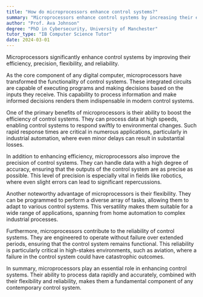 ```yaml
---
title: "How do microprocessors enhance control systems?"
summary: "Microprocessors enhance control systems by increasing their efficiency, precision, flexibility, and reliability."
author: "Prof. Ava Johnson"
degree: "PhD in Cybersecurity, University of Manchester"
tutor_type: "IB Computer Science Tutor"
date: 2024-03-01
---
```


Microprocessors significantly enhance control systems by improving their efficiency, precision, flexibility, and reliability.

As the core component of any digital computer, microprocessors have transformed the functionality of control systems. These integrated circuits are capable of executing programs and making decisions based on the inputs they receive. This capability to process information and make informed decisions renders them indispensable in modern control systems.

One of the primary benefits of microprocessors is their ability to boost the efficiency of control systems. They can process data at high speeds, enabling control systems to respond swiftly to environmental changes. Such rapid response times are critical in numerous applications, particularly in industrial automation, where even minor delays can result in substantial losses.

In addition to enhancing efficiency, microprocessors also improve the precision of control systems. They can handle data with a high degree of accuracy, ensuring that the outputs of the control system are as precise as possible. This level of precision is especially vital in fields like robotics, where even slight errors can lead to significant repercussions.

Another noteworthy advantage of microprocessors is their flexibility. They can be programmed to perform a diverse array of tasks, allowing them to adapt to various control systems. This versatility makes them suitable for a wide range of applications, spanning from home automation to complex industrial processes.

Furthermore, microprocessors contribute to the reliability of control systems. They are engineered to operate without failure over extended periods, ensuring that the control system remains functional. This reliability is particularly critical in high-stakes environments, such as aviation, where a failure in the control system could have catastrophic outcomes.

In summary, microprocessors play an essential role in enhancing control systems. Their ability to process data rapidly and accurately, combined with their flexibility and reliability, makes them a fundamental component of any contemporary control system.
    